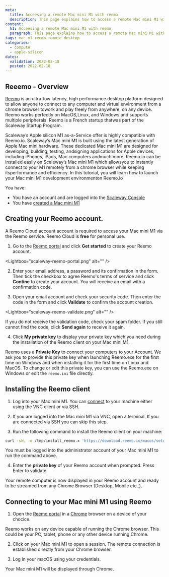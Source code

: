```yaml
---
meta:
  title: Acceesing a remote Mac mini M1 with reemo
  description: This page explains how to access a remote Mac mini M1 with Reemo
content:
  h1: Acceesing a remote Mac mini M1 with reemo
  paragraph: This page explains how to access a remote Mac mini M1 with Reemo
tags: mac m1 reemo remote desktop
categories: 
  - compute
  - apple-silicon
dates:
  validation: 2022-02-18
  posted: 2022-02-18
---
```


## Reeemo - Overview

[Reemo](https://reemo.io/) is an ultra-low latency, high performance desktop platform designed to allow anyone to connect to any computer and virtual environment from a chrome browser towork and play freely from anywhere, on any device. 
Reemo works perfectly on MacOS,Linux, and Windows and supports multiple peripherals. Reemo is a French startup thatwas part of the Scaleway Startup Program.

Scaleway’s Apple silicon M1 as-a-Service offer is highly compatible with Reemo.io.
Scaleway’s Mac mini M1 is built using the latest generation of Apple Mac mini hardware.
These dedicated Mac mini M1 are designed for developing, building, testing, andsigning applications for Apple devices, including iPhones, iPads, Mac computers andmuch more.
Reemo.io can be installed easily on Scaleway’s Mac mini M1 which allowsyou to instantly connect to your M1 remotely from a chrome browser while keeping itsperformance and efficiency.
In this tutorial, you will learn how to launch your Mac mini M1 development environmenton Reemo.io

<Message type="requirement">

You have:
- You have an account and are logged into the [Scaleway Console](https://console.scaleway.com)
- You have [created a Mac mini M1](/compute/apple-silicon/how-to/create-mac-mini-m1/)
</Message>

## Creating your Reemo account.

<Message type="tip">

A Reemo Cloud account account is required to access your Mac mini M1 via the Reemo service. Reemo Cloud is **free** for personal use.

</Message>

1. Go to the [Reemo portal](https://portal.reemo.io/) and click **Get started** to create your Reemo account.

  <Lightbox="scaleway-reemo-portal.png" alt="" />

2. Enter your email address, a password and its confirmation in the form. Then tick the checkbox to agree Reemo's terms of service and click **Contine** to create your account. You will receive an email with a confirmation code.

3. Open your email account and check your security code. Then enter the code in the form and click **Validate** to confirm the account creation. 

  <Lightbox="scaleway-reemo-validate.png" alt="" />

  <Message type="tip">

  If you do not receive the validation code, check your spam folder. If you still cannot find the code, click **Send again** to receive it again.

  </Message>

4. Click **My private key** to display your private key which you need during the installation of the Reemo client on your Mac mini M1. 

  <Message type="important">

  Reemo uses a **Private Key** to connect your computers to your Account. We ask you to provide this private key when launching Reemo.exe for the first time on Windows and
  when installing it for the first time on Linux and MacOS. To change or edit this private key, you can use the Reemo.exe on Windows or edit the `reemo.ini` file directly.

  </Message>

## Installing the Reemo client

1. Log into your Mac mini M1. You can [connect](/compute/apple-silicon/how-to/connect-to-mac-mini-m1/) to your machine either using the VNC client or via SSH. 

2. If you are logged into the Mac mini M1 via VNC, open a terminal. If you are connected via SSH you can skip this step.

3. Run the following command to install the Reemo client on your machine:
  ```sh 
  curl -skL -o /tmp/install_reemo.x 'https://download.reemo.io/macos/setup.x' && sudo bash /tmp/install_reemo.x
  ```
  <Message type="note">

  You must be logged into the administrator account of your Mac mini M1 to run the command above.

  </Message>

4. Enter the **private key** of your Reemo account when prompted. Press Enter to validate.

Your remote computer is now displayed in your Reemo account and ready to be streamed from any Chrome Browser (Desktop, Mobile etc..).

## Connecting to your Mac mini M1 using Reemo

1. Open the [Reemo portal](https://portal.reemo.io/) in a [Chrome](https://www.google.com/chrome/) browser on a device of your chocice. 

  <Message type="tip">

  Reemo works on any device capable of running the Chrome browser. This could be your PC, tablet, phone or any other device running Chrome.

  </Message>

2. Click on your Mac mini M1 to open a session. The remote connection is established directly from your Chrome browser.

  <Lightbox src="scaleway-reemo-dashboard.png" alt="" />

3. Log in your macOS using your credentials.

  <Lightbox src="scaleway-reemo-m1.png" alt="" />

Your Mac mini M1 will be displayed through Chrome.
